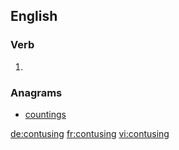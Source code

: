 ==English==

===Verb===
{{head|en}}

# {{present participle of|contuse}}

===Anagrams===
* [[countings#English|countings]]

[[de:contusing]]
[[fr:contusing]]
[[vi:contusing]]